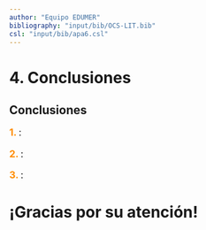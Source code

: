```yaml
---
author: "Equipo EDUMER"
bibliography: "input/bib/OCS-LIT.bib"
csl: "input/bib/apa6.csl"
---
```


# 4. Conclusiones {data-background-color="#444a5e"}


## Conclusiones {data-background-color="#444a5e"}


:::: {.incremental style="font-size: 125%;"}

**<span style="color:darkorange">1. **:

**<span style="color:darkorange">2. **:

**<span style="color:darkorange">3. **: 
::::


# ¡Gracias por su atención! 

